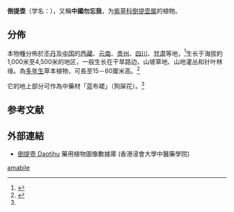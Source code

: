 {{Speciesbox
| image = Starr_070320-5754_Cynoglossum_amabile.jpg
| image_width = 250px
| genus = Cynoglossum
| species = amabile
| authority = Stapf et J. R. Drumm.
| subdivision_ranks =[[变种|变种]]
| subdivision =
* 倒提壶（原变种） ''C. a.'' var. ''amabile''
* [[滇西琉璃草|滇西琉璃草]] ''C. a.'' var. ''pauciglochidiatum''<ref>{{cite web| url =http://www.bioinfo.cn/db05/KmzwSpecies.php?action=view&id=2459| title =倒提壶（原变种）| work =《中国高等植物数据库全库》| publisher =中国科学院微生物研究所| author =昆明植物研究所| accessdate =2009-02-23| deadurl =yes| archiveurl =https://web.archive.org/web/20160305030113/http://www.bioinfo.cn/db05/KmzwSpecies.php?action=view&id=2459| archivedate =2016-03-05}}</ref>
}}

'''倒提壶'''（学名：{{lang|la|''Cynoglossum amabile''}}），又稱'''中國勿忘我'''，为[[紫草科|紫草科]][[倒提壶属|倒提壶属]]的植物。

==分佈==
本物種分佈於[[不丹|不丹]]及[[中国|中国]]的[[西藏|西藏]]、[[云南|云南]]、[[贵州|贵州]]、[[四川|四川]]、[[甘肃|甘肃]]等地，<ref>{{Cite web |url=http://www.ars-grin.gov/cgi-bin/npgs/html/taxon.pl?12860 |title=Cynoglossum amabile information from NPGS/GRIN |accessdate=2010-03-30 |archive-date=2008-11-06 |archive-url=https://web.archive.org/web/20081106182107/http://www.ars-grin.gov/cgi-bin/npgs/html/taxon.pl?12860 |dead-url=no }}</ref>生长于海拔約1,000米至4,500米的地区，一般生长在干旱路边、山坡草地、山地灌丛和针叶林缘。為[[多年生|多年生]]草本植物，可長至15－60厘米高。<ref name=hkbu>{{Cite web |url=http://libproject.hkbu.edu.hk/was40/detail?channelid=1288&searchword=herb_id=D01186 |title=藥用植物圖像數據庫 |accessdate=2010-03-29 |archive-date=2017-11-07 |archive-url=https://web.archive.org/web/20171107022337/http://libproject.hkbu.edu.hk/was40/detail?channelid=1288&searchword=herb_id=D01186 |dead-url=no }}</ref>

它的地上部分可作為中藥材「蓝布裙」（狗屎花）。<ref name=hkbu/>

== 参考文献 ==
{{reflist}}

==外部連結==
*[http://libproject.hkbu.edu.hk/was40/detail?lang=ch&channelid=1288&searchword=herb_id=D01186 倒提壺 Daotihu] {{Wayback|url=http://libproject.hkbu.edu.hk/was40/detail?lang=ch&channelid=1288&searchword=herb_id=D01186 |date=20160304101617 }} 藥用植物圖像數據庫 (香港浸會大學中醫藥學院) {{zh}}{{en}}

{{Commons category|Cynoglossum amabile}}
{{Taxonbar|from=Q2564008}}

[[Category:倒提壶属|amabile]]


{{植物小作品}}